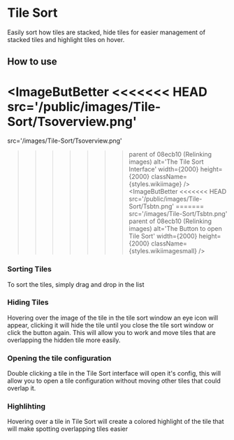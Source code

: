 
# Tile Sort

Easily sort how tiles are stacked, hide tiles for easier management of
stacked tiles and highlight tiles on hover.
## How to use
<ImageButBetter
<<<<<<< HEAD
  src='/public/images/Tile-Sort/Tsoverview.png'
=======
  src='/images/Tile-Sort/Tsoverview.png'
>>>>>>> parent of 08ecb10 (Relinking images)
  alt='The Tile Sort Interface'
  width={2000}
  height={2000}
  className={styles.wikiimage}
/>
<ImageButBetter
<<<<<<< HEAD
  src='/public/images/Tile-Sort/Tsbtn.png'
=======
  src='/images/Tile-Sort/Tsbtn.png'
>>>>>>> parent of 08ecb10 (Relinking images)
  alt='The Button to open Tile Sort'
  width={2000}
  height={2000}
  className={styles.wikiimagesmall}
/>

### Sorting Tiles

To sort the tiles, simply drag and drop in the list

### Hiding Tiles

Hovering over the image of the tile in the tile sort window an eye icon
will appear, clicking it will hide the tile until you close the tile
sort window or click the button again. This will allow you to work and
move tiles that are overlapping the hidden tile more easily.

### Opening the tile configuration

Double clicking a tile in the Tile Sort interface will open it's config,
this will allow you to open a tile configuration without moving other
tiles that could overlap it.

### Highlihting

Hovering over a tile in Tile Sort will create a colored highlight of the
tile that will make spotting overlapping tiles easier
